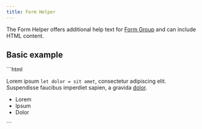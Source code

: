 ```yaml
---
title: Form Helper
---
```



The Form Helper offers additional help text for [Form Group](/components/form-group) and can include HTML content.

## Basic example

<Demo>
  <BasicExample />
  <Fragment slot="html">
    ```html
    <vscode-form-helper>
      <p>
        Lorem ipsum <code>let dolor = sit amet</code>, consectetur adipiscing
        elit. <span class="error">Suspendisse</span> faucibus imperdiet sapien,
        a gravida <a href="#">dolor</a>.
      </p>
      <ul>
        <li>Lorem</li>
        <li>Ipsum</li>
        <li>Dolor</li>
      </ul>
    </vscode-form-helper>
    ```
  </Fragment>
</Demo>
